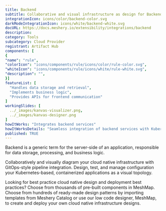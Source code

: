 ```yaml
---
title: Backend
subtitle: Collaborative and visual infrastructure as design for Backend
integrationIcon: icons/color/backend-color.svg
darkModeIntegrationIcon: icons/white/backend-white.svg
docURL: https://docs.meshery.io/extensibility/integrations/backend
description: 
category: Tools
subcategory: Cloud Provider
registrant: Artifact Hub
components: [
{
"name": "rule",
"colorIcon": "icons/components/rule/icons/color/rule-color.svg",
"whiteIcon": "icons/components/rule/icons/white/rule-white.svg",
"description": "",
}]
featureList: [
  "Handles data storage and retrieval",
  "Implements business logic",
  "Provides APIs for frontend communication"
]
workingSlides: [
  ../_images/kanvas-visualizer.png,
  ../_images/kanvas-designer.png
]
howItWorks: "Integrates backend services"
howItWorksDetails: "Seamless integration of backend services with Kubernetes applications"
published: TRUE
---
```

<p>
Backend is a generic term for the server-side of an application, responsible for data storage, processing, and business logic.
</p>
<p>
    Collaboratively and visually diagram your cloud native infrastructure with GitOps-style pipeline integration. Design, test, and manage configuration your Kubernetes-based, containerized applications as a visual topology.
</p>
<p>
    Looking for best practice cloud native design and deployment best practices? Choose from thousands of pre-built components in MeshMap. Choose from hundreds of ready-made design patterns by importing templates from Meshery Catalog or use our low code designer, MeshMap, to create and deploy your own cloud native infrastructure designs.
</p>
